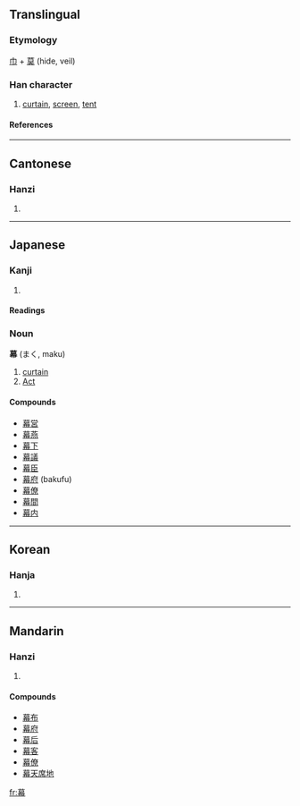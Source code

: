 ==Translingual==
===Etymology===
[[巾]] + [[莫]] (hide, veil)
===Han character===
{{Han char|rn=50|rad=巾|as=11|sn=14|four=4422<sub>7</sub>|canj=廿日大月 (TAKB)}}
# [[curtain]], [[screen]], [[tent]]
====References====
{{Han ref|kx=0335.290|dkj=09051|dj=0642.320|hdz=10749.070|uh=5E55|ud=24149|bh=B9F5|bd=47605}}
----
==Cantonese==
===Hanzi===
{{yue-hanzi|jyut=|y=mok6}}
# {{defn|Cantonese}}
----
==Japanese==
===Kanji===
{{ja-kanji|grade=6|rs=巾11}}
# {{defn|Japanese}} 
====Readings====
{{ja-readings|on=[[まく]] (maku), [[ばく]] (baku)|kun=[[おおう]] (oou)}}

===Noun===
'''幕''' (まく, maku)

# [[curtain]]
# [[Act]]

====Compounds====
*[[幕営]]
*[[幕燕]]
*[[幕下]]
*[[幕議]]
*[[幕臣]]
*[[幕府]] (bakufu)
*[[幕僚]]
*[[幕間]]
*[[幕内]]
----
==Korean==
===Hanja===
{{ko-hanja|hangeul=[[막]]|rv=mak|mr=mak}}
# {{defn|Korean}}
----
==Mandarin==
===Hanzi===
{{cmn-hanzi|pin=[[mù]] (mu4)|wg=mu<sup>4</sup>}}
# {{defn|Mandarin}}

====Compounds====
*[[幕布]]
*[[幕府]]
*[[幕后]]
*[[幕客]]
*[[幕僚]]
*[[幕天席地]]

[[fr:幕]]